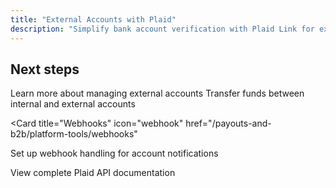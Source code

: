```yaml
---
title: "External Accounts with Plaid"
description: "Simplify bank account verification with Plaid Link for external account setup"
---
```



<PlaidIntegration />

## Next steps

<CardGroup cols={2}>
<Card title="External accounts" icon="building-columns" href="/payouts-and-b2b/depositing-funds/external-accounts">
Learn more about managing external accounts
</Card>

<Card title="Same-currency transfers" icon="right-left" href="/api-reference">
  Transfer funds between internal and external accounts
</Card>

<Card
  title="Webhooks"
  icon="webhook"
  href="/payouts-and-b2b/platform-tools/webhooks"
>
  Set up webhook handling for account notifications
</Card>

<Card title="API Reference" icon="code" href="/api-reference">
View complete Plaid API documentation
</Card>
</CardGroup>
